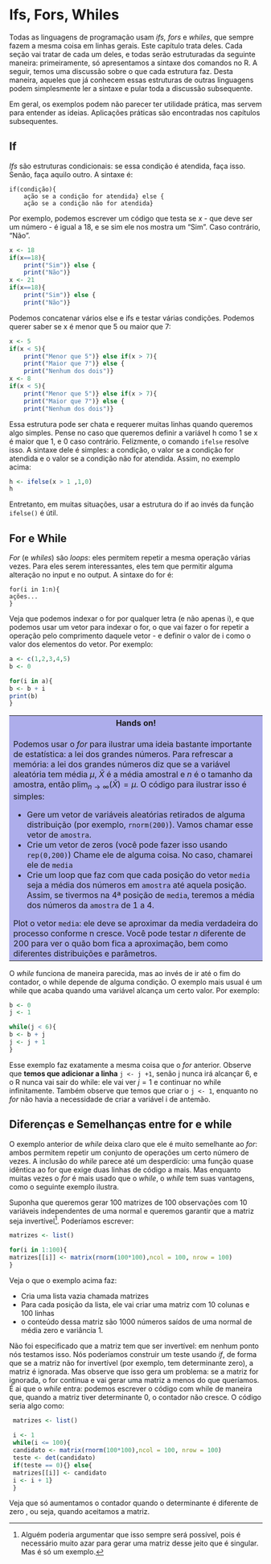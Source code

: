 # Ifs, Fors, Whiles

Todas as linguagens de programação usam *ifs, fors* e *whiles*, que sempre fazem a mesma coisa em linhas gerais. Este capítulo trata deles. Cada seção vai tratar de cada um deles, e todas serão estruturadas da seguinte maneira: primeiramente, só apresentamos a sintaxe dos comandos no R. A seguir, temos uma discussão sobre o que cada estrutura faz. Desta maneira, aqueles que já conhecem essas estruturas de outras linguagens podem simplesmente ler a sintaxe e pular toda a discussão subsequente.

Em geral, os exemplos podem não parecer ter utilidade prática, mas servem para entender as ideias. Aplicações práticas são encontradas nos capítulos subsequentes.  

## If

*Ifs* são estruturas condicionais: se essa condição é atendida, faça isso. Senão, faça aquilo outro. A sintaxe é:

```
if(condição){
	ação se a condição for atendida} else {
	ação se a condição não for atendida}
```

Por exemplo, podemos escrever um código que testa se $x$ - que deve ser um número - é igual a 18, e se sim ele nos mostra um "Sim". Caso contrário, "Não".

```r
x <- 18
if(x==18){
	print("Sim")} else {
	print("Não")}
x <- 21
if(x==18){
	print("Sim")} else {
	print("Não")}

``` 

Podemos concatenar vários else e ifs e testar várias condições. Podemos querer saber se x é menor que 5 ou maior que 7:

```r
x <- 5
if(x < 5){
	print("Menor que 5")} else if(x > 7){
	print("Maior que 7")} else {
	print("Nenhum dos dois")}
x <- 8
if(x < 5){
	print("Menor que 5")} else if(x > 7){
	print("Maior que 7")} else {
	print("Nenhum dos dois")}

```

Essa estrutura pode ser chata e requerer muitas linhas quando queremos algo simples. Pense no caso que queremos definir a variável h como 1 se x é maior que 1, e 0 caso contrário. Felizmente, o comando `ifelse` resolve isso. A sintaxe dele é simples: a condição, o valor se a condição for atendida e o valor se a condição não for atendida. Assim, no exemplo acima:

```r
h <- ifelse(x > 1 ,1,0)
h
```

Entretanto, em muitas situações, usar a estrutura do if ao invés da função `ifelse()` é útil. 

## For e While

*For* (e *whiles*) são *loops*: eles permitem repetir a mesma operação várias vezes. Para eles serem interessantes, eles tem que permitir alguma alteração no input e no output. A sintaxe do for é:

```
for(i in 1:n){
ações...
}
```

Veja que podemos indexar o for por qualquer letra (e não apenas i), e que podemos usar um vetor para indexar o for, o que vai fazer o for repetir a operação pelo comprimento daquele vetor - e definir o valor de i como o valor dos elementos do vetor. Por exemplo:

```r
a <- c(1,2,3,4,5)
b <- 0

for(i in a){
b <- b + i
print(b)
}
```

<table>
<tr>
<th bgcolor="#adadeb">Hands on!</th>
</tr>

<tr>
<td bgcolor="#adadeb">
Podemos usar o *for* para ilustrar uma ideia bastante importante de estatística: a lei dos grandes números. Para refrescar a memória: a lei dos grandes números diz que se a variável aleatória tem média $\mu$, $\bar{X}$ é a média amostral e $n$ é o tamanho da amostra, então $\text{plim}_{n \rightarrow \infty}(\bar{X}) = \mu$. O código para ilustrar isso é simples:
	
* Gere um vetor de variáveis aleatórias retirados de alguma distribuição (por exemplo, `rnorm(200)`). Vamos chamar esse vetor de `amostra`.
* Crie um vetor de zeros (você pode fazer isso usando `rep(0,200)`) Chame ele de alguma coisa. No caso, chamarei ele de `media`
* Crie um loop que faz com que cada posição do vetor `media` seja a média dos números em `amostra` até aquela posição. Assim, se tivermos na 4ª posição de `media`, teremos a média dos números da `amostra` de 1 a 4.

Plot o vetor `media`: ele deve se aproximar da media verdadeira do processo conforme n cresce. Você pode testar $n$ diferente de 200 para ver o quão bom fica a aproximação, bem como diferentes distribuições e parâmetros.
</td>
</tr>
</table>

O *while* funciona de maneira parecida, mas ao invés de ir até o fim do contador, o while depende de alguma condição. O exemplo mais usual é um while que acaba quando uma variável alcança um certo valor. Por exemplo:

```r
b <- 0
j <- 1

while(j < 6){
b <- b + j
j <- j + 1
}
```

Esse exemplo faz exatamente a mesma coisa que o *for* anterior. Observe que **temos que adicionar a linha** `j <- j +1`, senão j nunca irá alcançar 6, e o R nunca vai sair do while: ele vai ver $j = 1$ e continuar no while infinitamente. Também observe que temos que criar o `j <- 1`, enquanto no *for* não havia a necessidade de criar a variável i de antemão.

## Diferenças e Semelhanças entre for e while

O exemplo anterior de *while* deixa claro que ele é muito semelhante ao *for*: ambos permitem repetir um conjunto de operações um certo número de vezes. A inclusão do *while* parece até um desperdício: uma função quase idêntica ao for que exige duas linhas de código a mais. Mas enquanto muitas vezes o *for* é mais usado que o *while*, o *while* tem suas vantagens, como o seguinte exemplo ilustra.

Suponha que queremos gerar 100 matrizes de 100 observações com 10 variáveis independentes de uma normal e queremos garantir que a matriz seja invertível[^9]. Poderíamos escrever:

```r
matrizes <- list()

for(i in 1:100){
matrizes[[i]] <- matrix(rnorm(100*100),ncol = 100, nrow = 100)
}
```

Veja o que o exemplo acima faz:

* Cria uma lista vazia chamada matrizes
* Para cada posição da lista, ele vai criar uma matriz com 10 colunas e 100 linhas\footnote{Nós poderíamos ter colocado só ncol = 10 ou nrow = 100: ao ver mil elementos, o R ajustaria a dimensão que não especificamos para caber os dados}
* o conteúdo dessa matriz são 1000 números saídos de uma normal de média zero e variância 1.

Não foi especificado que a matriz tem que ser invertível: em nenhum ponto nós testamos isso. Nós poderíamos construir um teste usando *if*, de forma que se a matriz não for invertível (por exemplo, tem determinante zero), a matriz é ignorada. Mas observe que isso gera um problema: se a matriz for ignorada, o for continua e vai gerar uma matriz a menos do que queríamos. É ai que o *while* entra: podemos escrever o código com while de maneira que, quando a matriz tiver determinante 0, o contador não cresce. O código seria algo como:

```r
 matrizes <- list()
 
 i <- 1
 while(i <= 100){
 candidato <- matrix(rnorm(100*100),ncol = 100, nrow = 100)
 teste <- det(candidato)
 if(teste == 0){} else{
 matrizes[[i]] <- candidato
 i <- i + 1}
 }
```

Veja que só aumentamos o contador quando o determinante é diferente de zero , ou seja, quando aceitamos a matriz.

[^9]:Alguém poderia argumentar que isso sempre será possível, pois é necessário muito azar para gerar uma matriz desse jeito que é singular. Mas é só um exemplo.